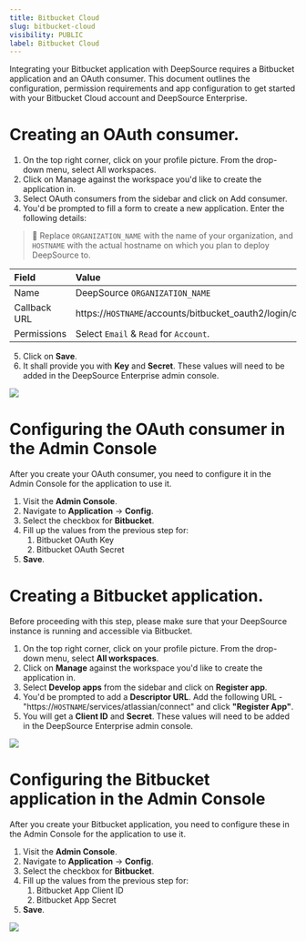 ```yaml
---
title: Bitbucket Cloud
slug: bitbucket-cloud
visibility: PUBLIC
label: Bitbucket Cloud
---
```

Integrating your Bitbucket application with DeepSource requires a Bitbucket application and an OAuth consumer. This document outlines the configuration, permission requirements and app configuration to get started with your Bitbucket Cloud account and DeepSource Enterprise.

# Creating an OAuth consumer.

1. On the top right corner, click on your profile picture. From the drop-down menu, select All workspaces.
2. Click on Manage against the workspace you'd like to create the application in.
3. Select OAuth consumers from the sidebar and click on Add consumer.
4. You'd be prompted to fill a form to create a new application. Enter the following details:

> 📘 Replace `ORGANIZATION_NAME` with the name of your organization, and `HOSTNAME` with the actual hostname on which you plan to deploy DeepSource to.

| Field        | Value                                                                  | Example                                                                  |
| :----------- | :--------------------------------------------------------------------- | :----------------------------------------------------------------------- |
| Name         | DeepSource `ORGANIZATION_NAME`                                         | DeepSource Stark International                                           |
| Callback URL | https://`HOSTNAME`/accounts/bitbucket_oauth2/login/callback/bifrost | `https://deepsource.stark.com/accounts/bitbucket_oauth2/login/callback/` |
| Permissions  | Select `Email` & `Read` for `Account`.                                 |                                                                          |

5. Click on **Save**.
6. It shall provide you with **Key** and **Secret**. These values will need to be added in the DeepSource Enterprise admin console.

![](https://files.readme.io/c6101e3-small-bitbucket-oauth-consumer.png)

# Configuring the OAuth consumer in the Admin Console

After you create your OAuth consumer, you need to configure it in the Admin Console for the application to use it.

1. Visit the **Admin Console**.
2. Navigate to **Application** -> **Config**.
3. Select the checkbox for **Bitbucket**.
4. Fill up the values from the previous step for:
   1. Bitbucket OAuth Key
   2. Bitbucket OAuth Secret
5. **Save**.

# Creating a Bitbucket application.

Before proceeding with this step, please make sure that your DeepSource instance is running and accessible via Bitbucket.

1. On the top right corner, click on your profile picture. From the drop-down menu, select **All workspaces**.
2. Click on **Manage** against the workspace you'd like to create the application in.
3. Select **Develop apps** from the sidebar and click on **Register app**.
4. You'd be prompted to add a **Descriptor URL**. Add the following URL - "https://`HOSTNAME`/services/atlassian/connect" and click **"Register App"**.
5. You will get a **Client ID** and **Secret**. These values will need to be added in the DeepSource Enterprise admin console.

![](https://files.readme.io/8931e3d-small-bitbucket-app.png)

# Configuring the Bitbucket application in the Admin Console

After you create your Bitbucket application, you need to configure these in the Admin Console for the application to use it.

1. Visit the **Admin Console**.
2. Navigate to **Application** -> **Config**.
3. Select the checkbox for **Bitbucket**.
4. Fill up the values from the previous step for:
   1. Bitbucket App Client ID
   2. Bitbucket App Secret
5. **Save**.

![](https://files.readme.io/44fce44-small-bitbucket-admin-console.png)
